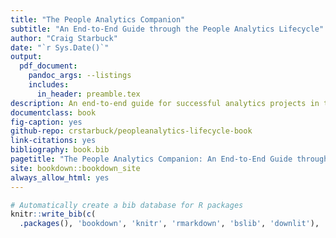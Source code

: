 ```yaml
--- 
title: "The People Analytics Companion"
subtitle: "An End-to-End Guide through the People Analytics Lifecycle"
author: "Craig Starbuck"
date: "`r Sys.Date()`"
output:
  pdf_document:
    pandoc_args: --listings
    includes:
      in_header: preamble.tex
description: An end-to-end guide for successful analytics projects in the social sciences
documentclass: book
fig-caption: yes
github-repo: crstarbuck/peopleanalytics-lifecycle-book
link-citations: yes
bibliography: book.bib
pagetitle: "The People Analytics Companion: An End-to-End Guide through the People Analytics Lifecycle"
site: bookdown::bookdown_site
always_allow_html: yes
---
```


```r

# Automatically create a bib database for R packages
knitr::write_bib(c(
  .packages(), 'bookdown', 'knitr', 'rmarkdown', 'bslib', 'downlit'), 'packages.bib')

```
